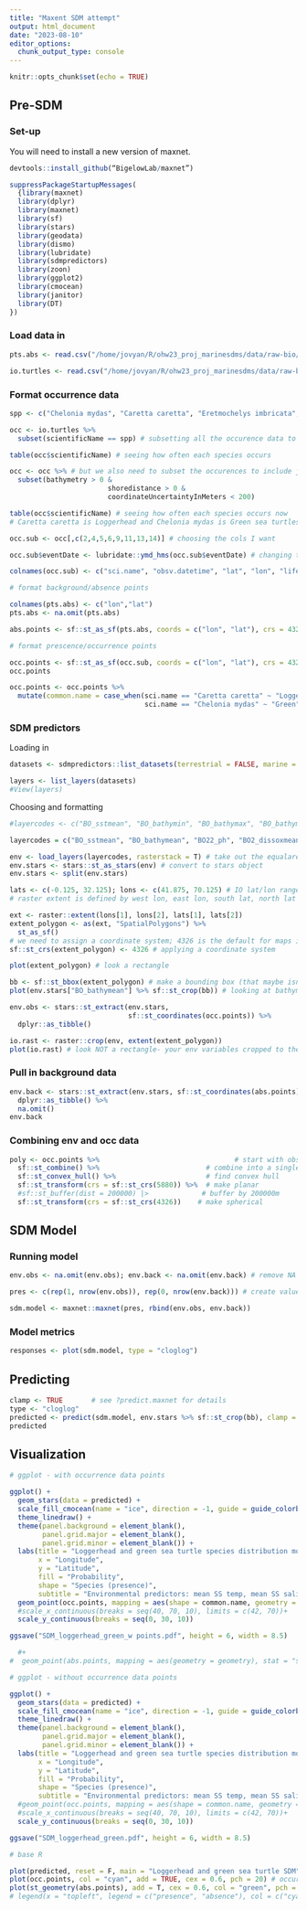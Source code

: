 ```yaml
---
title: "Maxent SDM attempt"
output: html_document
date: "2023-08-10"
editor_options: 
  chunk_output_type: console
---
```


```r
knitr::opts_chunk$set(echo = TRUE)
```

## Pre-SDM
### Set-up

You will need to install a new version of maxnet.
```r
devtools::install_github(“BigelowLab/maxnet”)
```

```r
suppressPackageStartupMessages(
  {library(maxnet)
  library(dplyr)
  library(maxnet)
  library(sf)
  library(stars)
  library(geodata)
  library(dismo)
  library(lubridate)
  library(sdmpredictors)
  library(zoon)
  library(ggplot2)
  library(cmocean)
  library(janitor)
  library(DT)
})
```

### Load data in

```r
pts.abs <- read.csv("/home/jovyan/R/ohw23_proj_marinesdms/data/raw-bio/pts_absence.csv") # X is lon and Y is lat

io.turtles <- read.csv("/home/jovyan/R/ohw23_proj_marinesdms/data/raw-bio/io-sea-turtles.csv") 
```

### Format occurrence data

```r
spp <- c("Chelonia mydas", "Caretta caretta", "Eretmochelys imbricata", "Lepidochelys olivacea", "Natator depressus", "Dermochelys coriacea") # turtle species we're interested in

occ <- io.turtles %>% 
  subset(scientificName == spp) # subsetting all the occurence data to just those turtles 

table(occ$scientificName) # seeing how often each species occurs

occ <- occ %>% # but we also need to subset the occurences to include just those in the water (not the ones on land)
  subset(bathymetry > 0 & 
                        shoredistance > 0 & 
                        coordinateUncertaintyInMeters < 200)

table(occ$scientificName) # seeing how often each species occurs now
# Caretta caretta is Loggerhead and Chelonia mydas is Green sea turtles 

occ.sub <- occ[,c(2,4,5,6,9,11,13,14)] # choosing the cols I want

occ.sub$eventDate <- lubridate::ymd_hms(occ.sub$eventDate) # changing to datetime format

colnames(occ.sub) <- c("sci.name", "obsv.datetime", "lat", "lon", "life.stage", "bathy", "SST", "SSS") # renaming
```

```r
# format background/absence points

colnames(pts.abs) <- c("lon","lat")
pts.abs <- na.omit(pts.abs)

abs.points <- sf::st_as_sf(pts.abs, coords = c("lon", "lat"), crs = 4326)
```

```r
# format prescence/occurrence points

occ.points <- sf::st_as_sf(occ.sub, coords = c("lon", "lat"), crs = 4326)
occ.points

occ.points <- occ.points %>% 
  mutate(common.name = case_when(sci.name == "Caretta caretta" ~ "Loggerhead",
                                 sci.name == "Chelonia mydas" ~ "Green"))
```

### SDM predictors

Loading in

```r
datasets <- sdmpredictors::list_datasets(terrestrial = FALSE, marine = TRUE)

layers <- list_layers(datasets)
#View(layers)
```

Choosing and formatting

```r
#layercodes <- c("BO_sstmean", "BO_bathymin", "BO_bathymax", "BO_bathymean", "BO2_chlomax_bdmean", "BO2_dissoxmin_bdmean", "BO2_dissoxmean_bdmean", "BO2_dissoxrange_bdmean", "BO2_nitratemean_bdmean", "BO2_phosphatemean_bdmean", "BO2_tempmean_bdmean", "BO2_temprange_bdmean", "BO2_salinitymean_bdmean", "BO2_salinityrange_bdmean", "BO2_tempmean_ss", "BO2_temprange_ss", "BO2_chlomean_ss") # my first go around with lots of env variables (hint this takes FORever)

layercodes = c("BO_sstmean", "BO_bathymean", "BO22_ph", "BO2_dissoxmean_bdmean", "BO2_salinitymean_ss") # the env variables I chose from SDMpredictors

env <- load_layers(layercodes, rasterstack = T) # take out the equalarea arg or you will be sad AND add rasterstack = T
env.stars <- stars::st_as_stars(env) # convert to stars object
env.stars <- split(env.stars)

lats <- c(-0.125, 32.125); lons <- c(41.875, 70.125) # IO lat/lon range
# raster extent is defined by west lon, east lon, south lat, north lat

ext <- raster::extent(lons[1], lons[2], lats[1], lats[2])
extent_polygon <- as(ext, "SpatialPolygons") %>% 
  st_as_sf()
# we need to assign a coordinate system; 4326 is the default for maps in sf
sf::st_crs(extent_polygon) <- 4326 # applying a coordinate system

plot(extent_polygon) # look a rectangle

bb <- sf::st_bbox(extent_polygon) # make a bounding box (that maybe isn't what we need?)
plot(env.stars["BO_bathymean"] %>% sf::st_crop(bb)) # looking at bathymetry

env.obs <- stars::st_extract(env.stars,
                             sf::st_coordinates(occ.points)) %>%
  dplyr::as_tibble()

io.rast <- raster::crop(env, extent(extent_polygon))
plot(io.rast) # look NOT a rectangle- your env variables cropped to the Indian Ocean!
```

### Pull in background data

```r
env.back <- stars::st_extract(env.stars, sf::st_coordinates(abs.points)) %>% 
  dplyr::as_tibble() %>% 
  na.omit()
env.back
```

### Combining env and occ data

```r
poly <- occ.points %>%                                 # start with obs
  sf::st_combine() %>%                          # combine into a single multipoint
  sf::st_convex_hull() %>%                      # find convex hull
  sf::st_transform(crs = sf::st_crs(5880)) %>%  # make planar
  #sf::st_buffer(dist = 200000) |>             # buffer by 200000m
  sf::st_transform(crs = sf::st_crs(4326))    # make spherical
```

## SDM Model

### Running model

```r
env.obs <- na.omit(env.obs); env.back <- na.omit(env.back) # remove NA values

pres <- c(rep(1, nrow(env.obs)), rep(0, nrow(env.back))) # create values of 1 for presence data and 0 for absence data

sdm.model <- maxnet::maxnet(pres, rbind(env.obs, env.back))
```

### Model metrics

```r
responses <- plot(sdm.model, type = "cloglog")
```

## Predicting

```r
clamp <- TRUE       # see ?predict.maxnet for details
type <- "cloglog"
predicted <- predict(sdm.model, env.stars %>% sf::st_crop(bb), clamp = clamp, type = type)
predicted
```

## Visualization

```r
# ggplot - with occurrence data points

ggplot() +
  geom_stars(data = predicted) +
  scale_fill_cmocean(name = "ice", direction = -1, guide = guide_colorbar(barwidth = 1, barheight = 10, ticks = FALSE, nbin = 1000, frame.colour = "black"), limits = c(0, 1)) +
  theme_linedraw() +
  theme(panel.background = element_blank(),
        panel.grid.major = element_blank(),
        panel.grid.minor = element_blank()) +
  labs(title = "Loggerhead and green sea turtle species distribution model",
       x = "Longitude",
       y = "Latitude",
       fill = "Probability",
       shape = "Species (presence)",
       subtitle = "Environmental predictors: mean SS temp, mean SS salinity, mean bathymetry, mean pH, mean DO") +
  geom_point(occ.points, mapping = aes(shape = common.name, geometry = geometry), stat = "sf_coordinates", alpha = 0.3, color = "purple") +
  #scale_x_continuous(breaks = seq(40, 70, 10), limits = c(42, 70))+
  scale_y_continuous(breaks = seq(0, 30, 10))

ggsave("SDM_loggerhead_green_w points.pdf", height = 6, width = 8.5)

  #+
#  geom_point(abs.points, mapping = aes(geometry = geometry), stat = "sf_coordinates", alpha = 0.7, color = "gray")
```

```r
# ggplot - without occurrence data points

ggplot() +
  geom_stars(data = predicted) +
  scale_fill_cmocean(name = "ice", direction = -1, guide = guide_colorbar(barwidth = 1, barheight = 10, ticks = FALSE, nbin = 1000, frame.colour = "black"), limits = c(0, 1)) +
  theme_linedraw() +
  theme(panel.background = element_blank(),
        panel.grid.major = element_blank(),
        panel.grid.minor = element_blank()) +
  labs(title = "Loggerhead and green sea turtle species distribution model",
       x = "Longitude",
       y = "Latitude",
       fill = "Probability",
       shape = "Species (presence)",
       subtitle = "Environmental predictors: mean SS temp, mean SS salinity, mean bathymetry, mean pH, mean DO") +
  #geom_point(occ.points, mapping = aes(shape = common.name, geometry = geometry), stat = "sf_coordinates", alpha = 0.3, color = "purple") +
  #scale_x_continuous(breaks = seq(40, 70, 10), limits = c(42, 70))+
  scale_y_continuous(breaks = seq(0, 30, 10))

ggsave("SDM_loggerhead_green.pdf", height = 6, width = 8.5)
```

```r
# base R

plot(predicted, reset = F, main = "Loggerhead and green sea turtle SDM") # predicted model
plot(occ.points, col = "cyan", add = TRUE, cex = 0.6, pch = 20) # occurrence points
plot(st_geometry(abs.points), add = T, cex = 0.6, col = "green", pch = 20, alpha = 0.2) # absence points
# legend(x = "topleft", legend = c("presence", "absence"), col = c("cyan","green"))
```

